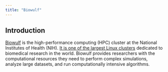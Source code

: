 ```yaml
---
title: "Biowulf"
---
```


## Introduction

[Biowulf](https://hpc.nih.gov/) is the high-performance computing (HPC) cluster at the National Institutes of Health (NIH). [It is one of the largest Linux clusters](https://hpc.nih.gov/systems/hardware.html) dedicated to biomedical research in the world. Biowulf provides researchers with the computational resources they need to perform complex simulations, analyze large datasets, and run computationally intensive algorithms.